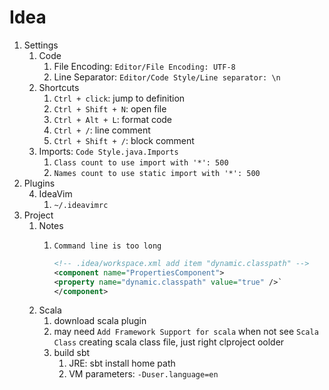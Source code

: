 # Idea

1. Settings
    1. Code
        1. File Encoding: `Editor/File Encoding: UTF-8`
        2. Line Separator: `Editor/Code Style/Line separator: \n`
    2. Shortcuts
        1. `Ctrl + click`: jump to definition
        2. `Ctrl + Shift + N`: open file
        3. `Ctrl + Alt + L`: format code
        4. `Ctrl + /`: line comment
        5. `Ctrl + Shift + /`: block comment
    3. Imports: `Code Style.java.Imports`
        1. `Class count to use import with '*': 500`
        2. `Names count to use static import with '*': 500`
2. Plugins
    4. IdeaVim
        1. `~/.ideavimrc`
3. Project
    1. Notes
        1. `Command line is too long`

            ```xml
            <!-- .idea/workspace.xml add item "dynamic.classpath" -->
            <component name="PropertiesComponent">
            <property name="dynamic.classpath" value="true" />`
            </component>
            ```
    2. Scala
        1. download scala plugin
        2. may need `Add Framework Support for scala` when not see `Scala Class` creating scala class file, just right clproject oolder
        3. build sbt
            1. JRE: sbt install home path
            2. VM parameters: `-Duser.language=en`
